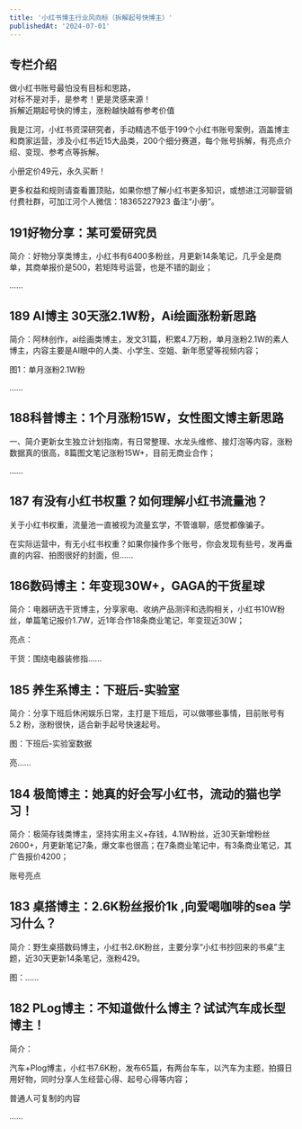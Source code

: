 ```yaml
---
title: '小红书博主行业风向标（拆解起号快博主）'
publishedAt: '2024-07-01'
---
```


## 专栏介绍

做小红书账号最怕没有目标和思路，  
对标不是对手，是参考！更是灵感来源！  
拆解近期起号快的博主，涨粉越快越有参考价值  
  
我是江河，小红书资深研究者，手动精选不低于199个小红书账号案例，涵盖博主和商家运营，涉及小红书近15大品类，200个细分赛道，每个账号拆解，有亮点介绍、变现、参考点等拆解。  
  
小册定价49元，永久买断！  
  
更多权益和规则请查看置顶贴，如果你想了解小红书更多知识，或想进江河聊营销付费社群，可加江河个人微信：18365227923 备注“小册”。

## 191好物分享：某可爱研究员
简介：好物分享类博主，小红书有6400多粉丝，月更新14条笔记，几乎全是商单，其商单报价是500，若矩阵号运营，也是不错的副业；

 ......

## 189 AI博主 30天涨2.1W粉，Ai绘画涨粉新思路
简介：阿林创作，ai绘画类博主，发文31篇，积累4.7万粉，单月涨粉2.1W的素人博主，内容主要是AI眼中的人类、小学生、空姐、新年愿望等视频内容；

图1：单月涨粉2.1W粉

......

## 188科普博主：1个月涨粉15W，女性图文博主新思路
一、简介更新女生独立计划指南，有日常整理、水龙头维修、接灯泡等内容，涨粉数据真的很高，8篇图文笔记涨粉15W+，目前无商业合作；

 ......

## 187 有没有小红书权重？如何理解小红书流量池？
关于小红书权重，流量池一直被视为流量玄学，不管谁聊，感觉都像骗子。

在实际运营中，有无小红书权重？如果你操作多个账号，你会发现有些号，发再垂直的内容、拍图很好的封面，但......

## 186数码博主：年变现30W+，GAGA的干货星球
简介：电器研选干货博主，分享家电、收纳产品测评和选购相关，小红书10W粉丝，单篇笔记报价1.7W，近1年合作18条商业笔记，年变现近30W；

亮点：

干货：围绕电器装修指......

## 185 养生系博主：下班后-实验室
简介：分享下班后休闲娱乐日常，主打是下班后，可以做哪些事情，目前账号有5.2 粉，涨粉很快，适合新手起号快速起号。

图：下班后-实验室数据

亮......

## 184 极简博主：她真的好会写小红书，流动的猫也学习！
简介：极简存钱类博主，坚持实用主义+存钱，4.1W粉丝，近30天新增粉丝2600+，月更新笔记7条，爆文率也很高；在7条商业笔记中，有3条商业笔记，其广告报价4200；

账号亮点

## 183 桌搭博主：2.6K粉丝报价1k ,向爱喝咖啡的sea 学习什么？
简介：野生桌搭数码博主，小红书2.6K粉丝，主要分享“小红书抄回来的书桌”主题，近30天更新14条笔记，涨粉429。

 图：......

## 182 PLog博主：不知道做什么博主？试试汽车成长型博主！
简介：

汽车+Plog博主，小红书7.6K粉，发布65篇，有两台车车，以汽车为主题，拍摄日用好物，同时分享人生经营心得、起号心得等内容；

普通人可复制的内容

......

